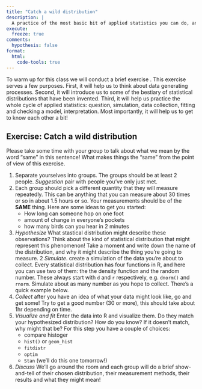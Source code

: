 ```yaml
---
title: "Catch a wild distribution"
description: |
  A practice of the most basic bit of applied statistics you can do, and a foundation for what comes next.
execute:
  freeze: true
comments:
  hypothesis: false
format:
  html:
    code-tools: true
---
```



To warm up for this class we will conduct a brief exercise . This exercise serves a few purposes. First, it will help us to think about data generating processes. Second, it will introduce us to some of the bestiary of statistical distributions that have been invented. Third, it will help us practice the whole cycle of applied statistics: question, simulation, data collection, fitting and checking a model, interpretation. Most importantly, it will help us to get to know each other a bit! 

## Exercise: Catch a wild distribution

<aside>Please take some time with your group to talk about what we mean by the word "same" in this sentence! What makes things the "same" from the point of view of this exercise.</aside>

1. Separate yourselves into groups. The groups should be at least 2 people. _Suggestion_ pair with people you've only just met.
1. Each group should pick a different quantity that they will measure repeatedly. This can be anything that you can measure about 30 times or so in about 1.5 hours or so. Your measurements should be of the **SAME** thing.   Here are some ideas to get you started:
    * How long can someone hop on one foot 
    * amount of change in everyone's pockets
    * how many birds can you hear in 2 minutes
1. *Hypothesize* What stastical distribution might describe these observations? Think about the kind of statistical distribution that might represent this phenomenon! Take a moment and write down the name of the distribution, and why it might describe the thing you're going to measure.
2 *Simulate*. create a simulation of the data you're about to collect. Every statistical distribution has four functions in R, and here you can use two of them: the the density function and the random number. These always start with `d` and `r` respectively, e.g. `dnorm()` and `rnorm`. Simulate about as many number as you hope to collect. There's a quick example below.
3. *Collect* after you have an idea of what your data might look like, go and get some! Try to get a good number (30 or more), this should take about 1hr depending on time.
1. *Visualize and fit* Enter the data into R and visualize them. Do they match your hypothesized distribution? How do you know? If it doesn't match, why might that be? For this step you have a couple of choices: 
    * compare histoger
    * `hist()` or `geom_hist`
    * `fitdistr`
    * `optim`
    * `Stan` (we'll do this one tomorrow!)
1. *Discuss* We'll go around the room and each group will do a brief show-and-tell of their chosen distribution, their measurement methods, their results and what they might mean!
